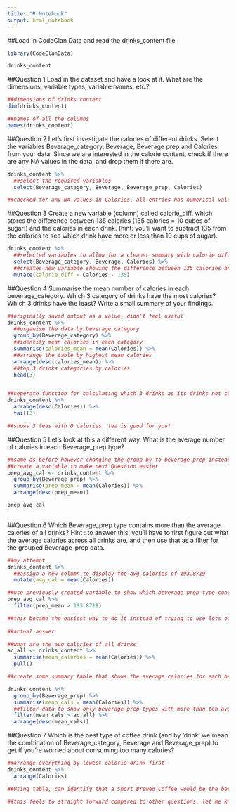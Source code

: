```yaml
---
title: "R Notebook"
output: html_notebook
---
```


##Load in CodeClan Data and read the drinks_content file
```r
library(CodeClanData)

drinks_content 
```
##Question 1
Load in the dataset and have a look at it. What are the dimensions, variable types, variable names, etc.?

```r

##dimensions of drinks content
dim(drinks_content)

##names of all the columns
names(drinks_content)

```

##Question 2
Let’s first investigate the calories of different drinks. Select the variables Beverage_category, Beverage, Beverage prep and Calories from your data. Since we are interested in the calorie content, check if there are any NA values in the data, and drop them if there are.

```r
drinks_content %>% 
  ##select the required variables
  select(Beverage_category, Beverage, Beverage_prep, Calories)

##checked for any NA values in Calories, all entries has numerical value so no need to drop anything
```

##Question 3
Create a new variable (column) called calorie_diff, which stores the difference between 135 calories (135 calories = 10 cubes of sugar!) and the calories in each drink. (hint: you’ll want to subtract 135 from the calories to see which drink have more or less than 10 cups of sugar).

```r
drinks_content %>% 
  ##selected variables to allow for a cleaner summary with calorie diff
  select(Beverage_category, Beverage, Calories) %>% 
  ##creates new variable showing the difference between 135 calories and the listed calories for each product
  mutate(calorie_diff = Calories - 135)
```

##Question 4
Summarise the mean number of calories in each beverage_category. Which 3 category of drinks have the most calories? Which 3 drinks have the least? Write a small summary of your findings.

```r
##originally saved output as a value, didn't feel useful
drinks_content %>% 
  ##organise the data by beverage category
  group_by(Beverage_category) %>% 
  ##identify mean calories in each category
  summarise(calories_mean = mean(Calories)) %>% 
  ##arrange the table by highest mean calories
  arrange(desc(calories_mean)) %>% 
  ##top 3 drinks categories by calories
  head(3)


##seperate function for calculating which 3 drinks as its drinks not categories
drinks_content %>% 
  arrange(desc(Calories)) %>% 
  tail(3)

##shows 3 teas with 0 calories, tea is good for you!

```

##Question 5
Let’s look at this a different way. What is the average number of calories in each Beverage_prep type?

```r

##same as before however changing the group by to beverage prep instead of beverage category
##create a variable to make next Question easier
prep_avg_cal <- drinks_content %>% 
  group_by(Beverage_prep) %>% 
  summarise(prep_mean = mean(Calories)) %>% 
  arrange(desc(prep_mean))

prep_avg_cal
  
```

##Question 6
Which Beverage_prep type contains more than the average calories of all drinks?
Hint
: to answer this, you’ll have to first figure out what the average calories across all drinks are, and then use that as a filter for the grouped Beverage_prep data. 

```r

##my attempt
drinks_content %>% 
  ##assign a new column to display the avg calories of 193.8719
  mutate(avg_cal = mean(Calories))

##use previously created variable to show which beverage prep type contains more than the average calorie count
prep_avg_cal %>% 
  filter(prep_mean > 193.8719)

##this became the easiest way to do it instead of trying to use lots of functions at once
  
##actual answer

##what are the avg calories of all drinks
ac_all <- drinks_content %>% 
  summarise(mean_calories = mean(Calories)) %>% 
  pull()

##create some summary table that shows the average calories for each beverage prep type

drinks_content %>% 
  group_by(Beverage_prep) %>% 
  summarise(mean_cals = mean(Calories)) %>% 
  ##filter data to show only beverage prep types with more than teh avg nmber of calories
  filter(mean_cals > ac_all) %>% 
  arrange(desc(mean_cals))

```


##Question 7
Which is the best type of coffee drink (and by ‘drink’ we mean the combination of Beverage_category, Beverage and Beverage_prep) to get if you’re worried about consuming too many calories?

```r
##arrange everything by lowest calorie drink first
drinks_content %>% 
  arrange(Calories)

##Using table, can identify that a Short Brewed Coffee would be the best option if you are worried about your calorie intake. 

##this feels to straight forward compared to other questions, let me know if i have missed the mark
```


```r

```

